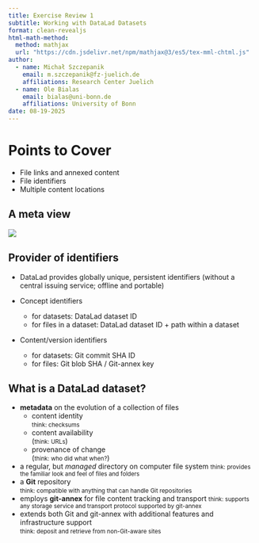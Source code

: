 ```yaml
---
title: Exercise Review 1
subtitle: Working with DataLad Datasets 
format: clean-revealjs
html-math-method:
  method: mathjax
  url: "https://cdn.jsdelivr.net/npm/mathjax@3/es5/tex-mml-chtml.js"
author:
  - name: Michał Szczepanik
    email: m.szczepanik@fz-juelich.de
    affiliations: Research Center Juelich
  - name: Ole Bialas
    email: bialas@uni-bonn.de
    affiliations: University of Bonn
date: 08-19-2025
---
```


# Points to Cover

- File links and annexed content
- File identifiers
- Multiple content locations


## A meta view

![](img/always-has-been-identifiers.jpeg){fig-alt="astronaut meme: wait it's all identifiers? always has been"}


## Provider of identifiers

- DataLad provides globally unique, persistent identifiers (without a central issuing service; offline and portable)

- Concept identifiers
  - for datasets: DataLad dataset ID
  - for files in a dataset: DataLad dataset ID + path within a dataset
- Content/version identifiers
  - for datasets: Git commit SHA ID
  - for files: Git blob SHA / Git-annex key

## What is a DataLad dataset?

- **metadata** on the evolution of a collection of files
  - content identity <br>
    <small>think: checksums</small>
  - content availability <br> (<small>think: URLs</small>)
  - provenance of change <br> (<small>think: who did what when?</small>)
- a regular, but *managed* directory on computer file system
  <small>think: provides the familiar look and feel of files and folders</small>
- a **Git** repository <br>
  <small>think: compatible with anything that can handle Git repositories</small>
- employs **git-annex** for file content tracking and transport
  <small>think: supports any storage service and transport protocol supported by git-annex</small>
- extends both Git and git-annex with additional features and infrastructure support <br>
  <small>think: deposit and retrieve from non-Git-aware sites</small>
